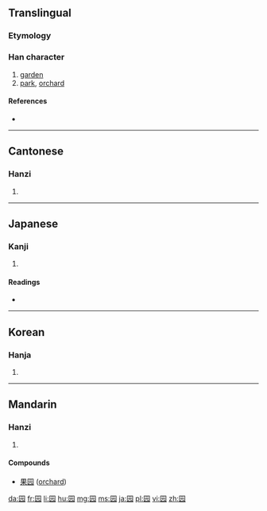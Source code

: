 {{also|園}}
==Translingual==

===Etymology===
{{Han simp|園|f=袁|t=元}}

{{Han compound|囗|元|c1=s|c2=p|ls=psc}}

===Han character===
{{Han char|rn=31|rad=囗|as=04|sn=7|four=|canj=田一一山 (WMMU)|ids=⿴[[囗]][[元]]}}

# [[garden]]
# [[park]], [[orchard]]

====References====
* {{Han ref|kx=0217.170|dkj=04714|dj=0444.200|hdz=10714.020|uh=56ED|ud=22253}}

----

==Cantonese==

===Hanzi===
{{yue-hanzi|jyut=[[jyun4]]|y=yun4|tra=園}}

# {{defn|lang=yue|sort=囗04}}

----

==Japanese==

===Kanji===
{{ja-kanji|grade=|rs=囗04}}

# {{defn|lang=ja|sort=囗04}}

====Readings====
* {{ja-readings|on=[[がん]] (gan), [[たん]] (tan), [[だん]] (dan), [[えん]] (en)|kun=}}

----

==Korean==

===Hanja===
{{ko-hanja|hangeul=완|rv=wan|mr=wan}}

# {{defn|lang=ko|sort=囗04}}

----

==Mandarin==

===Hanzi===
{{cmn-hanzi|tra=園|pin=[[yuán]] ([[yuan2]])|wg=yüan<sup>2</sup>}}

# {{defn|lang=cmn|sort=囗04}}

====Compounds====
* [[果园]] ([[orchard]])

[[da:园]]
[[fr:园]]
[[li:园]]
[[hu:园]]
[[mg:园]]
[[ms:园]]
[[ja:园]]
[[pl:园]]
[[vi:园]]
[[zh:园]]